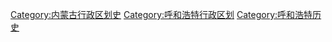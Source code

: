 [[Category:内蒙古行政区划史|Category:内蒙古行政区划史]]
[[Category:呼和浩特行政区划|Category:呼和浩特行政区划]]
[[Category:呼和浩特历史|Category:呼和浩特历史]]